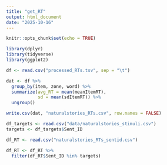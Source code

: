 ```yaml
---
title: "get_RT"
output: html_document
date: "2025-10-16"
---
```


```r
knitr::opts_chunk$set(echo = TRUE)
```

```r
library(dplyr)
library(tidyverse)
library(ggplot2)
```

```r
df <- read.csv("processed_RTs.tsv", sep = "\t")

dat <- df %>%
  group_by(item, zone, word) %>%
  summarize(avg_RT = mean(meanItemRT),
            sd = mean(sdItemRT)) %>%
  ungroup()

write.csv(dat, "naturalstories_RTs.csv", row.names = FALSE)
```

```r
df_targets <- read.csv("data/naturalstories_stimuli.csv")
targets <- df_targets$Sent_ID

df_RT <- read.csv("naturalstories_RTs_sentid.csv")

df_RT <- df_RT %>%
  filter(df_RT$Sent_ID %in% targets)
```

